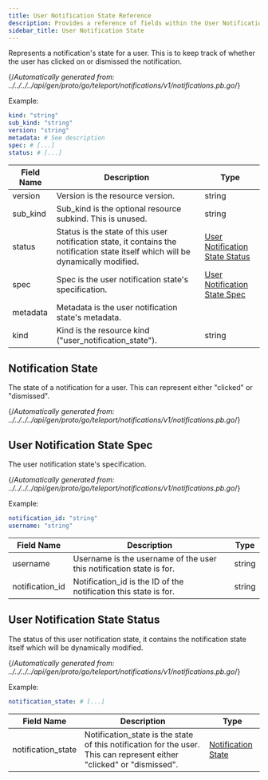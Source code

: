 ```yaml
---
title: User Notification State Reference
description: Provides a reference of fields within the User Notification State resource, which you can manage with tctl.
sidebar_title: User Notification State
---
```


Represents a notification's state for a user. This is to keep track of whether the user has clicked on or dismissed the notification.

{/*Automatically generated from: ../../../../api/gen/proto/go/teleport/notifications/v1/notifications.pb.go*/}

Example:

```yaml
kind: "string"
sub_kind: "string"
version: "string"
metadata: # See description
spec: # [...]
status: # [...]
```
|Field Name|Description|Type|
|---|---|---|
|version|Version is the resource version.|string|
|sub_kind|Sub_kind is the optional resource subkind. This is unused.|string|
|status|Status is the state of this user notification state, it contains the notification state itself which will be dynamically modified.|[User Notification State Status](#user-notification-state-status)|
|spec|Spec is the user notification state's specification.|[User Notification State Spec](#user-notification-state-spec)|
|metadata|Metadata is the user notification state's metadata.||
|kind|Kind is the resource kind ("user_notification_state").|string|

## Notification State

The state of a notification for a user. This can represent either "clicked" or "dismissed".

{/*Automatically generated from: ../../../../api/gen/proto/go/teleport/notifications/v1/notifications.pb.go*/}

## User Notification State Spec

The user notification state's specification.

{/*Automatically generated from: ../../../../api/gen/proto/go/teleport/notifications/v1/notifications.pb.go*/}

Example:

```yaml
notification_id: "string"
username: "string"
```

|Field Name|Description|Type|
|---|---|---|
|username|Username is the username of the user this notification state is for.|string|
|notification_id|Notification_id is the ID of the notification this state is for.|string|

## User Notification State Status

The status of this user notification state, it contains the notification state itself which will be dynamically modified.

{/*Automatically generated from: ../../../../api/gen/proto/go/teleport/notifications/v1/notifications.pb.go*/}

Example:

```yaml
notification_state: # [...]
```

|Field Name|Description|Type|
|---|---|---|
|notification_state|Notification_state is the state of this notification for the user. This can represent either "clicked" or "dismissed".|[Notification State](#notification-state)|

